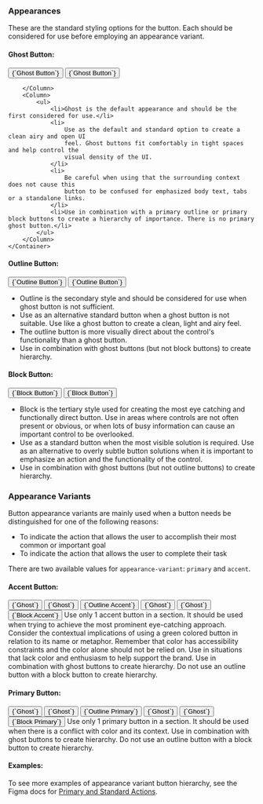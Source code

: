 
### Appearances

These are the standard styling options for the button. Each should be considered for use before employing an appearance variant.

#### Ghost Button:

<Frame>
    <Container>
        <Column stylingClass="controls">
            <Button appearance="ghost">{`Ghost Button`}</Button>
            <Button appearance="ghost" content-hidden>
                <NimbleIconKey slot="start"></NimbleIconKey>
                {`Ghost Button`}
            </Button>

        </Column>
        <Column>
            <ul>
                <li>Ghost is the default appearance and should be the first considered for use.</li>
                <li>
                    Use as the default and standard option to create a clean airy and open UI
                    feel. Ghost buttons fit comfortably in tight spaces and help control the
                    visual density of the UI.
                </li>
                <li>
                    Be careful when using that the surrounding context does not cause this
                    button to be confused for emphasized body text, tabs or a standalone links.
                </li>
                <li>Use in combination with a primary outline or primary block buttons to create a hierarchy of importance. There is no primary ghost button.</li>
            </ul>
        </Column>
    </Container>

</Frame>

#### Outline Button:

<Frame>
    <Container>
        <Column stylingClass="controls">
            <Button appearance="outline">{`Outline Button`}</Button>
            <Button appearance="outline" content-hidden>
                <NimbleIconKey slot="start"></NimbleIconKey>
                {`Outline Button`}
            </Button>
        </Column>
        <Column>
            <ul>
                <li>
                    Outline is the secondary style and should be considered for
                    use when ghost button is not sufficient.
                </li>
                <li>
                    Use as an alternative standard button when a ghost button is
                    not suitable. Use like a ghost button to create a clean,
                    light and airy feel.
                </li>
                <li>
                    The outline button is more visually direct about the
                    control's functionality than a ghost button.
                </li>
                <li>
                    Use in combination with ghost buttons (but not block
                    buttons) to create hierarchy.
                </li>
            </ul>
        </Column>
    </Container>
</Frame>

#### Block Button:

<Frame>
    <Container>
        <Column stylingClass="controls">
            <Button appearance="block">{`Block Button`}</Button>
            <Button appearance="block" content-hidden>
                <NimbleIconKey slot="start"></NimbleIconKey>
                {`Block Button`}
            </Button>
        </Column>
        <Column>
            <ul>
                <li>
                    Block is the tertiary style used for creating the most eye
                    catching and functionally direct button. Use in areas where
                    controls are not often present or obvious, or when lots of
                    busy information can cause an important control to be
                    overlooked.
                </li>
                <li>
                    Use as a standard button when the most visible solution is
                    required. Use as an alternative to overly subtle button
                    solutions when it is important to emphasize an action and
                    the functionality of the control.
                </li>
                <li>
                    Use in combination with ghost buttons (but not outline
                    buttons) to create hierarchy.
                </li>
            </ul>
        </Column>
    </Container>
</Frame>

### Appearance Variants

Button appearance variants are mainly used when a button needs be distinguished for one of the following reasons:

-   To indicate the action that allows the user to accomplish their most common or important goal
-   To indicate the action that allows the user to complete their task

There are two available values for `appearance-variant`: `primary` and `accent`.

#### Accent Button:

<Frame>
    <Container config="325px 1fr">
        <Column stylingClass="controls">
            <Button appearance="ghost">{`Ghost`}</Button>
            <Button appearance="ghost">{`Ghost`}</Button>
            <Button
                appearance="outline"
                appearance-variant="accent"
            >{`Outline Accent`}</Button>
            <Divider />
            <Button appearance="ghost">{`Ghost`}</Button>
            <Button appearance="ghost">{`Ghost`}</Button>
            <Button
                appearance="block"
                appearance-variant="accent"
            >{`Block Accent`}</Button>
        </Column>
        <Column>
            <Do>
                Use only 1 accent button in a section. It should be used when
                trying to achieve the most prominent eye-catching approach.
                Consider the contextual implications of using a green colored
                button in relation to its name or metaphor. Remember that color
                has accessibility constraints and the color alone should not be
                relied on.
            </Do>
            <Do>
                Use in situations that lack color and enthusiasm to help support
                the brand.
            </Do>
            <Do>Use in combination with ghost buttons to create hierarchy.</Do>
            <Dont>
                Do not use an outline button with a block button to create
                hierarchy.
            </Dont>
        </Column>
    </Container>
</Frame>

#### Primary Button:

<Frame>
    <Container config="325px 1fr">
        <Column stylingClass="controls">
            <Button appearance="ghost">{`Ghost`}</Button>
            <Button appearance="ghost">{`Ghost`}</Button>
            <Button appearance="outline" appearance-variant="primary">
            {`Outline Primary`}
            </Button>
            <Divider/>
            <Button appearance="ghost">{`Ghost`}</Button>
            <Button appearance="ghost">{`Ghost`}</Button>
            <Button appearance="block" appearance-variant="primary">
                {`Block Primary`}
            </Button>
        </Column>
        <Column>
            <Do>
                Use only 1 primary button in a section. It should be used when
                there is a conflict with color and its context.
            </Do>
            <Do>Use in combination with ghost buttons to create hierarchy.</Do>
            <Dont>
                Do not use an outline button with a block button to create
                hierarchy.
            </Dont>
        </Column>
    </Container>

</Frame>

#### Examples:

To see more examples of appearance variant button hierarchy, see the Figma docs for [Primary and Standard Actions](https://www.figma.com/file/PO9mFOu5BCl8aJvFchEeuN/Nimble_Components?type=design&node-id=1604-74603&mode=design&t=SQ3lyK83VHBUaOkg-0).
